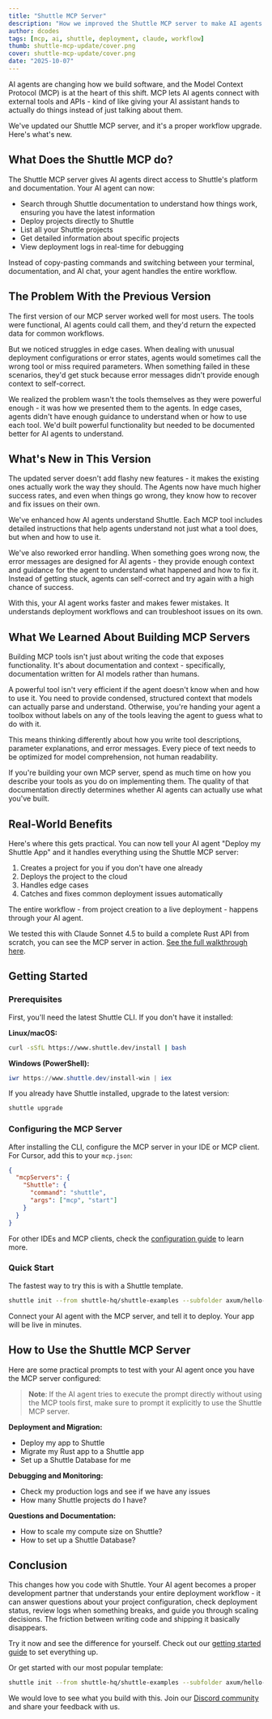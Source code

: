 ```yaml
---
title: "Shuttle MCP Server"
description: "How we improved the Shuttle MCP server to make AI agents more reliable, with better error handling and context for seamless deployment workflows"
author: dcodes
tags: [mcp, ai, shuttle, deployment, claude, workflow]
thumb: shuttle-mcp-update/cover.png
cover: shuttle-mcp-update/cover.png
date: "2025-10-07"
---
```


AI agents are changing how we build software, and the Model Context Protocol (MCP) is at the heart of this shift. MCP lets AI agents connect with external tools and APIs - kind of like giving your AI assistant hands to actually do things instead of just talking about them.

We've updated our Shuttle MCP server, and it's a proper workflow upgrade. Here's what's new.

## What Does the Shuttle MCP do?

The Shuttle MCP server gives AI agents direct access to Shuttle's platform and documentation. Your AI agent can now:

- Search through Shuttle documentation to understand how things work, ensuring you have the latest information
- Deploy projects directly to Shuttle
- List all your Shuttle projects
- Get detailed information about specific projects
- View deployment logs in real-time for debugging

Instead of copy-pasting commands and switching between your terminal, documentation, and AI chat, your agent handles the entire workflow.

## The Problem With the Previous Version

The first version of our MCP server worked well for most users. The tools were functional, AI agents could call them, and they'd return the expected data for common workflows.

But we noticed struggles in edge cases. When dealing with unusual deployment configurations or error states, agents would sometimes call the wrong tool or miss required parameters. When something failed in these scenarios, they'd get stuck because error messages didn't provide enough context to self-correct.

We realized the problem wasn't the tools themselves as they were powerful enough - it was how we presented them to the agents. In edge cases, agents didn't have enough guidance to understand when or how to use each tool. We'd built powerful functionality but needed to be documented better for AI agents to understand.

## What's New in This Version

The updated server doesn't add flashy new features - it makes the existing ones actually work the way they should. The Agents now have much higher success rates, and even when things go wrong, they know how to recover and fix issues on their own.

We've enhanced how AI agents understand Shuttle. Each MCP tool includes detailed instructions that help agents understand not just what a tool does, but when and how to use it.

We've also reworked error handling. When something goes wrong now, the error messages are designed for AI agents - they provide enough context and guidance for the agent to understand what happened and how to fix it. Instead of getting stuck, agents can self-correct and try again with a high chance of success.

With this, your AI agent works faster and makes fewer mistakes. It understands deployment workflows and can troubleshoot issues on its own.

## What We Learned About Building MCP Servers

Building MCP tools isn't just about writing the code that exposes functionality. It's about documentation and context - specifically, documentation written for AI models rather than humans.

A powerful tool isn't very efficient if the agent doesn't know when and how to use it. You need to provide condensed, structured context that models can actually parse and understand. Otherwise, you're handing your agent a toolbox without labels on any of the tools leaving the agent to guess what to do with it.

This means thinking differently about how you write tool descriptions, parameter explanations, and error messages. Every piece of text needs to be optimized for model comprehension, not human readability.

If you're building your own MCP server, spend as much time on how you describe your tools as you do on implementing them. The quality of that documentation directly determines whether AI agents can actually use what you've built.

## Real-World Benefits

Here's where this gets practical. You can now tell your AI agent "Deploy my Shuttle App" and it handles everything using the Shuttle MCP server:

1. Creates a project for you if you don't have one already
2. Deploys the project to the cloud
3. Handles edge cases
4. Catches and fixes common deployment issues automatically

The entire workflow - from project creation to a live deployment - happens through your AI agent.

We tested this with Claude Sonnet 4.5 to build a complete Rust API from scratch, you can see the MCP server in action. [See the full walkthrough here](<https://www.shuttle.dev/blog/2025/10/01/build-rust-api-sonnet-4-5?utm_source=shuttle_blog&utm_campaign=shuttle_mcp_update_announcement>).

## Getting Started

### Prerequisites

First, you'll need the latest Shuttle CLI. If you don't have it installed:

**Linux/macOS:**

```bash
curl -sSfL https://www.shuttle.dev/install | bash
```

**Windows (PowerShell):**

```powershell
iwr https://www.shuttle.dev/install-win | iex
```

If you already have Shuttle installed, upgrade to the latest version:

```bash
shuttle upgrade
```

### Configuring the MCP Server

After installing the CLI, configure the MCP server in your IDE or MCP client. For Cursor, add this to your `mcp.json`:

```json
{
  "mcpServers": {
    "Shuttle": {
      "command": "shuttle",
      "args": ["mcp", "start"]
    }
  }
}
```

For other IDEs and MCP clients, check the [configuration guide](<https://docs.shuttle.dev/integrations/mcp-server?utm_source=shuttle_blog&utm_campaign=shuttle_mcp_update_announcement>) to learn more.

### Quick Start

The fastest way to try this is with a Shuttle template.

```bash
shuttle init --from shuttle-hq/shuttle-examples --subfolder axum/hello-world
```

Connect your AI agent with the MCP server, and tell it to deploy. Your app will be live in minutes.

## How to Use the Shuttle MCP Server

Here are some practical prompts to test with your AI agent once you have the MCP server configured:

> **Note**: If the AI agent tries to execute the prompt directly without using the MCP tools first, make sure to prompt it explicitly to use the Shuttle MCP server.

**Deployment and Migration:**

- Deploy my app to Shuttle
- Migrate my Rust app to a Shuttle app
- Set up a Shuttle Database for me

**Debugging and Monitoring:**

- Check my production logs and see if we have any issues
- How many Shuttle projects do I have?

**Questions and Documentation:**

- How to scale my compute size on Shuttle?
- How to set up a Shuttle Database?

## Conclusion

This changes how you code with Shuttle. Your AI agent becomes a proper development partner that understands your entire deployment workflow - it can answer questions about your project configuration, check deployment status, review logs when something breaks, and guide you through scaling decisions. The friction between writing code and shipping it basically disappears.

Try it now and see the difference for yourself. Check out our [getting started guide](<https://docs.shuttle.dev/getting-started/quick-start?utm_source=shuttle_blog&utm_campaign=shuttle_mcp_update_announcement>) to set everything up.

Or get started with our most popular template:

```bash
shuttle init --from shuttle-hq/shuttle-examples --subfolder axum/hello-world
```

We would love to see what you build with this. Join our [Discord community](https://discord.gg/shuttle) and share your feedback with us.